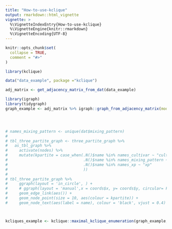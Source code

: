 ```yaml
---
title: "How-to-use-kclique"
output: rmarkdown::html_vignette
vignette: >
  %\VignetteIndexEntry{How-to-use-kclique}
  %\VignetteEngine{knitr::rmarkdown}
  %\VignetteEncoding{UTF-8}
---
```


```r
knitr::opts_chunk$set(
  collapse = TRUE,
  comment = "#>"
)
```

```r

library(kclique)
```

```r

data("data_example", package ="kclique")

adj_matrix <- get_adjacency_matrix_from_dat(data_example)

library(igraph)
library(tidygraph)
graph_example <- adj_matrix %>% igraph::graph_from_adjacency_matrix(mode = "undirected")




# names_mixing_pattern <- unique(dat$mixing_pattern)
# 
# tbl_three_partite_graph <- three_partite_graph %>%
#   as_tbl_graph %>% 
#     activate(nodes) %>%
#     mutate(kpartite = case_when(.N()$name %in% names_cultivar ~ "cultivar",
#                                 .N()$name %in% names_mixing_pattern ~ "mixing_pattern",
#                                 .N()$name %in% names_xp ~ "xp"
#                                 )) 
# 
# tbl_three_partite_graph %>% 
#     ggraph(layout = 'in_circle', ) +
#     # ggraph(layout = 'manual',x = coords$x, y= coords$y, circular= FALSE ) +
#     geom_edge_link(aes()) +
#     geom_node_point(size = 10, aes(colour = kpartite)) +
#     geom_node_text(aes(label = name), colour = 'black', vjust = 0.4) 



kcliques_example <- kclique::maximal_kclique_enumeration(graph_example, data_example)
```

